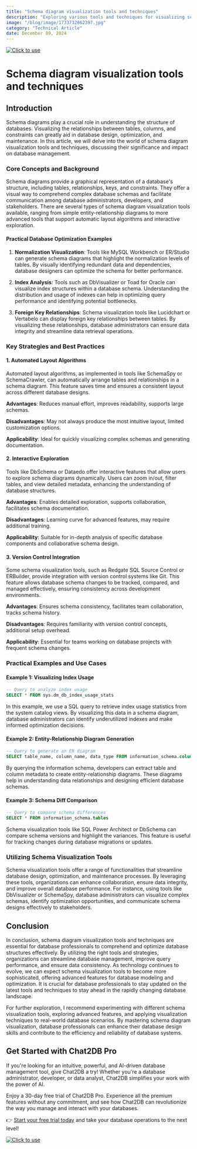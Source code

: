 ```yaml
---
title: "Schema diagram visualization tools and techniques"
description: "Exploring various tools and techniques for visualizing schema diagrams in databases."
image: "/blog/image/1733732862397.jpg"
category: "Technical Article"
date: December 09, 2024
---
```

[![Click to use](/image/blog/bg/chat2db1.png)](https://app.chat2db.ai/)
# Schema diagram visualization tools and techniques


<Authors date="December 09, 2024">
  <Author name="Ethan Clarke" link="https://chat2db.ai" />
</Authors>

## Introduction

Schema diagrams play a crucial role in understanding the structure of databases. Visualizing the relationships between tables, columns, and constraints can greatly aid in database design, optimization, and maintenance. In this article, we will delve into the world of schema diagram visualization tools and techniques, discussing their significance and impact on database management.

### Core Concepts and Background

Schema diagrams provide a graphical representation of a database's structure, including tables, relationships, keys, and constraints. They offer a visual way to comprehend complex database schemas and facilitate communication among database administrators, developers, and stakeholders. There are several types of schema diagram visualization tools available, ranging from simple entity-relationship diagrams to more advanced tools that support automatic layout algorithms and interactive exploration.

#### Practical Database Optimization Examples

1. **Normalization Visualization**: Tools like MySQL Workbench or ER/Studio can generate schema diagrams that highlight the normalization levels of tables. By visually identifying redundant data and dependencies, database designers can optimize the schema for better performance.

2. **Index Analysis**: Tools such as DbVisualizer or Toad for Oracle can visualize index structures within a database schema. Understanding the distribution and usage of indexes can help in optimizing query performance and identifying potential bottlenecks.

3. **Foreign Key Relationships**: Schema visualization tools like Lucidchart or Vertabelo can display foreign key relationships between tables. By visualizing these relationships, database administrators can ensure data integrity and streamline data retrieval operations.

### Key Strategies and Best Practices

#### 1. Automated Layout Algorithms

Automated layout algorithms, as implemented in tools like SchemaSpy or SchemaCrawler, can automatically arrange tables and relationships in a schema diagram. This feature saves time and ensures a consistent layout across different database designs.

**Advantages**: Reduces manual effort, improves readability, supports large schemas.

**Disadvantages**: May not always produce the most intuitive layout, limited customization options.

**Applicability**: Ideal for quickly visualizing complex schemas and generating documentation.

#### 2. Interactive Exploration

Tools like DbSchema or Dataedo offer interactive features that allow users to explore schema diagrams dynamically. Users can zoom in/out, filter tables, and view detailed metadata, enhancing the understanding of database structures.

**Advantages**: Enables detailed exploration, supports collaboration, facilitates schema documentation.

**Disadvantages**: Learning curve for advanced features, may require additional training.

**Applicability**: Suitable for in-depth analysis of specific database components and collaborative schema design.

#### 3. Version Control Integration

Some schema visualization tools, such as Redgate SQL Source Control or ERBuilder, provide integration with version control systems like Git. This feature allows database schema changes to be tracked, compared, and managed effectively, ensuring consistency across development environments.

**Advantages**: Ensures schema consistency, facilitates team collaboration, tracks schema history.

**Disadvantages**: Requires familiarity with version control concepts, additional setup overhead.

**Applicability**: Essential for teams working on database projects with frequent schema changes.

### Practical Examples and Use Cases

#### Example 1: Visualizing Index Usage

```sql
-- Query to analyze index usage
SELECT * FROM sys.dm_db_index_usage_stats
```

In this example, we use a SQL query to retrieve index usage statistics from the system catalog views. By visualizing this data in a schema diagram, database administrators can identify underutilized indexes and make informed optimization decisions.

#### Example 2: Entity-Relationship Diagram Generation

```sql
-- Query to generate an ER diagram
SELECT table_name, column_name, data_type FROM information_schema.columns
```

By querying the information schema, developers can extract table and column metadata to create entity-relationship diagrams. These diagrams help in understanding data relationships and designing efficient database schemas.

#### Example 3: Schema Diff Comparison

```sql
-- Query to compare schema differences
SELECT * FROM information_schema.tables
```

Schema visualization tools like SQL Power Architect or DbSchema can compare schema versions and highlight the variances. This feature is useful for tracking changes during database migrations or updates.

### Utilizing Schema Visualization Tools

Schema visualization tools offer a range of functionalities that streamline database design, optimization, and maintenance processes. By leveraging these tools, organizations can enhance collaboration, ensure data integrity, and improve overall database performance. For instance, using tools like DbVisualizer or SchemaSpy, database administrators can visualize complex schemas, identify optimization opportunities, and communicate schema designs effectively to stakeholders.

## Conclusion

In conclusion, schema diagram visualization tools and techniques are essential for database professionals to comprehend and optimize database structures effectively. By utilizing the right tools and strategies, organizations can streamline database management, improve query performance, and ensure data consistency. As technology continues to evolve, we can expect schema visualization tools to become more sophisticated, offering advanced features for database modeling and optimization. It is crucial for database professionals to stay updated on the latest tools and techniques to stay ahead in the rapidly changing database landscape.

For further exploration, I recommend experimenting with different schema visualization tools, exploring advanced features, and applying visualization techniques to real-world database scenarios. By mastering schema diagram visualization, database professionals can enhance their database design skills and contribute to the efficiency and reliability of database systems.

## Get Started with Chat2DB Pro

If you're looking for an intuitive, powerful, and AI-driven database management tool, give Chat2DB a try! Whether you're a database administrator, developer, or data analyst, Chat2DB simplifies your work with the power of AI.

Enjoy a 30-day free trial of Chat2DB Pro. Experience all the premium features without any commitment, and see how Chat2DB can revolutionize the way you manage and interact with your databases.

👉 [Start your free trial today](https://app.chat2db.ai/) and take your database operations to the next level!

[![Click to use](/image/blog/bg/chat2db.jpg)](https://app.chat2db.ai/)